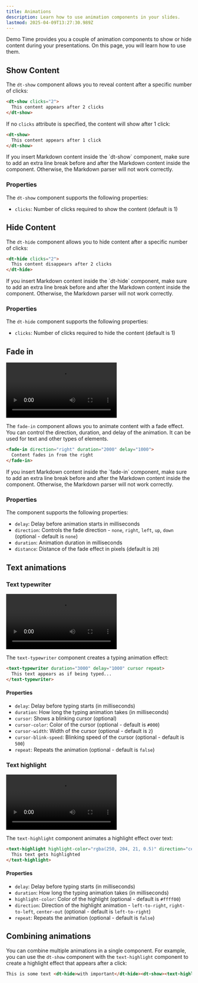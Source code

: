 ```yaml
---
title: Animations
description: Learn how to use animation components in your slides.
lastmod: 2025-04-09T13:27:30.989Z
---
```



Demo Time provides you a couple of animation components to show or hide content during your presentations. On this page, you will learn how to use them.

## Show Content

The `dt-show` component allows you to reveal content after a specific number of clicks:

```markdown title="Click twice to show content"
<dt-show clicks="2">
  This content appears after 2 clicks
</dt-show>
```

If no `clicks` attribute is specified, the content will show after 1 click:

```markdown title="Click to show content"
<dt-show>
  This content appears after 1 click
</dt-show>
```

<Aside type="caution">
If you insert Markdown content inside the `dt-show` component, make sure to add an extra line break before and after the Markdown content inside the component. Otherwise, the Markdown parser will not work correctly.
</Aside>

### Properties

The `dt-show` component supports the following properties:

- `clicks`: Number of clicks required to show the content (default is 1)

## Hide Content

The `dt-hide` component allows you to hide content after a specific number of clicks:

```markdown title="Click twice to hide content"
<dt-hide clicks="2">
  This content disappears after 2 clicks
</dt-hide>
```

<Aside type="caution">
If you insert Markdown content inside the `dt-hide` component, make sure to add an extra line break before and after the Markdown content inside the component. Otherwise, the Markdown parser will not work correctly.
</Aside>

### Properties

The `dt-hide` component supports the following properties:

- `clicks`: Number of clicks required to hide the content (default is 1)

## Fade in

<video controls>
  <source src="/videos/fade-in.mp4" type="video/mp4" />
  Your browser does not support the video tag.
</video>

The `fade-in` component allows you to animate content with a fade effect. You can control the direction, duration, and delay of the animation. It can be used for text and other types of elements.

```markdown title="Fade in animation"
<fade-in direction="right" duration="2000" delay="1000">
  Content fades in from the right
</fade-in>
```

<Aside type="caution">
If you insert Markdown content inside the `fade-in` component, make sure to add an extra line break before and after the Markdown content inside the component. Otherwise, the Markdown parser will not work correctly.
</Aside>

### Properties

The component supports the following properties:

- `delay`: Delay before animation starts in milliseconds
- `direction`: Controls the fade direction - `none`, `right`, `left`, `up`, `down` (optional - default is `none`)
- `duration`: Animation duration in milliseconds
- `distance`: Distance of the fade effect in pixels (default is `20`)

## Text animations

### Text typewriter

<video controls>
  <source src="/videos/text-typewriter.mp4" type="video/mp4" />
  Your browser does not support the video tag.
</video>

The `text-typewriter` component creates a typing animation effect:

```markdown title="Typewriter effect"
<text-typewriter duration="3000" delay="1000" cursor repeat>
  This text appears as if being typed...
</text-typewriter>
```

#### Properties

- `delay`: Delay before typing starts (in milliseconds)
- `duration`: How long the typing animation takes (in milliseconds)
- `cursor`: Shows a blinking cursor (optional)
- `cursor-color`: Color of the cursor (optional - default is `#000`)
- `cursor-width`: Width of the cursor (optional - default is `2`)
- `cursor-blink-speed`: Blinking speed of the cursor (optional - default is `500`)
- `repeat`: Repeats the animation (optional - default is `false`)

### Text highlight

<video controls>
  <source src="/videos/text-highlight.mp4" type="video/mp4" />
  Your browser does not support the video tag.
</video>

The `text-highlight` component animates a highlight effect over text:

```markdown title="Text highlight animation" wrap
<text-highlight highlight-color="rgba(250, 204, 21, 0.5)" direction="center-out">
  This text gets highlighted
</text-highlight>
```

#### Properties

- `delay`: Delay before typing starts (in milliseconds)
- `duration`: How long the typing animation takes (in milliseconds)
- `highlight-color`: Color of the highlight (optional - default is `#ffff00`)
- `direction`: Direction of the highlight animation - `left-to-right`, `right-to-left`, `center-out` (optional - default is `left-to-right`)
- `repeat`: Repeats the animation (optional - default is `false`)

## Combining animations

You can combine multiple animations in a single component. For example, you can use the `dt-show` component with the `text-highlight` component to create a highlight effect that appears after a click:

```markdown wrap title="Highlight effect after one click"
This is some text <dt-hide>with important</dt-hide><dt-show><text-highlight highlight-color="rgba(250, 204, 21, 0.5)" direction="center-out">with important</text-highlight></dt-show> information.
```
